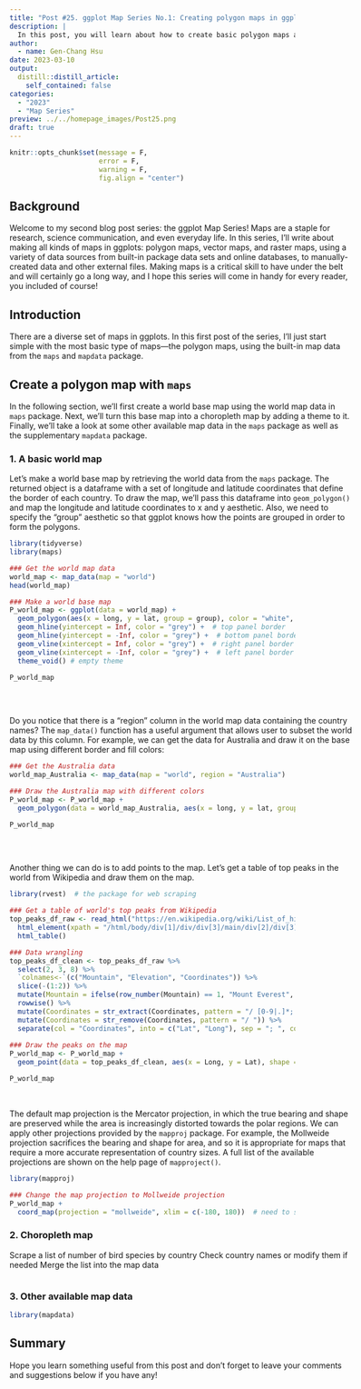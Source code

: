 ```yaml
---
title: "Post #25. ggplot Map Series No.1: Creating polygon maps in ggplots"
description: |
  In this post, you will learn about how to create basic polygon maps and choropleth maps in ggplots using the data from the `maps` and `mapdata` package
author:
  - name: Gen-Chang Hsu
date: 2023-03-10
output:
  distill::distill_article:
    self_contained: false
categories:
  - "2023"
  - "Map Series"
preview: ../../homepage_images/Post25.png
draft: true
---
```


<!-- Webpage style -->

<style>
d-article a {
    color: #2780e3 !important;
      border-bottom: none !important;
}

d-article a:hover {
  color: #2780e3 !important;
    border-bottom: 2px solid !important;
}

d-byline {
  margin-left: -10% !important;
}

d-title {
  margin-left: -10%;
}

d-title h1{
  font-size: 45px;
  width: 130%;
}

d-article {
  margin-left: -10%;
}

p {
  width: 120%;
}

d-article h2 {
  width: 120%;
}

d-article h3 {
  width: 120%;
  font-size: 28px;
}

div.article-footer{
  width: 120%;
}

d-article div.sourceCode { 
  width: 120% !important;
}

d-article pre { 
  width: 120% !important;
}

div.l-body {
  width: 120% !important;
}

d-article table thead tr {
  height: 60px !important;
  width: 210px !important;
}

d-article table thead th {
  height: 60px !important;
  font-size: 22px !important;
  width: 210px !important;
}

d-article table tbody tr td {
  font-size: 21px !important;
  height: 60px !important;
  text-align: center !important;
  width: 210px !important;
}

div.l-body img {
    margin-right: 20% !important;
}

</style>


```r
knitr::opts_chunk$set(message = F, 
                      error = F, 
                      warning = F,
                      fig.align = "center")

```

<!-- Start of the article -->

## Background

Welcome to my second blog post series: the ggplot Map Series! Maps are a staple for research, science communication, and even everyday life. In this series, I'll write about making all kinds of maps in ggplots: polygon maps, vector maps, and raster maps, using a variety of data sources from built-in package data sets and online databases, to manually-created data and other external files. Making maps is a critical skill to have under the belt and will certainly go a long way, and I hope this series will come in handy for every reader, you included of course!

## Introduction

There are a diverse set of maps in ggplots. In this first post of the series, I'll just start simple with the most basic type of maps—the polygon maps, using the built-in map data from the `maps` and `mapdata` package.

## Create a polygon map with `maps`

In the following section, we'll first create a world base map using the world map data in `maps` package. Next, we'll turn this base map into a choropleth map by adding a theme to it. Finally, we'll take a look at some other available map data in the `maps` package as well as the supplementary `mapdata` package.

### 1. A basic world map

Let's make a world base map by retrieving the world data from the `maps` package. The returned object is a dataframe with a set of longitude and latitude coordinates that define the border of each country. To draw the map, we'll pass this dataframe into `geom_polygon()` and map the longitude and latitude coordinates to x and y aesthetic. Also, we need to specify the "group" aesthetic so that ggplot knows how the points are grouped in order to form the polygons.

```r
library(tidyverse)
library(maps)

### Get the world map data
world_map <- map_data(map = "world")
head(world_map)

### Make a world base map
P_world_map <- ggplot(data = world_map) + 
  geom_polygon(aes(x = long, y = lat, group = group), color = "white", fill = "grey") +  # need to specify the "group" aesthetic
  geom_hline(yintercept = Inf, color = "grey") +  # top panel border
  geom_hline(yintercept = -Inf, color = "grey") +  # bottom panel border
  geom_vline(xintercept = Inf, color = "grey") +  # right panel border
  geom_vline(xintercept = -Inf, color = "grey") +  # left panel border
  theme_void() # empty theme

P_world_map
  
```
<br>

Do you notice that there is a "region" column in the world map data containing the country names? The `map_data()` function has a useful argument that allows user to subset the world data by this column. For example, we can get the data for Australia and draw it on the base map using different border and fill colors: 

```r
### Get the Australia data
world_map_Australia <- map_data(map = "world", region = "Australia")

### Draw the Australia map with different colors
P_world_map <- P_world_map + 
  geom_polygon(data = world_map_Australia, aes(x = long, y = lat, group = group), color = "green4", fill = "green3")

P_world_map
  
```
<br>

Another thing we can do is to add points to the map. Let's get a table of top peaks in the world from Wikipedia and draw them on the map.

```r
library(rvest)  # the package for web scraping

### Get a table of world's top peaks from Wikipedia
top_peaks_df_raw <- read_html("https://en.wikipedia.org/wiki/List_of_highest_mountains_on_Earth") %>% 
  html_element(xpath = "/html/body/div[1]/div/div[3]/main/div[2]/div[3]/div[1]/table[3]") %>% 
  html_table()

### Data wrangling
top_peaks_df_clean <- top_peaks_df_raw %>% 
  select(2, 3, 8) %>% 
  `colnames<-`(c("Mountain", "Elevation", "Coordinates")) %>% 
  slice(-(1:2)) %>% 
  mutate(Mountain = ifelse(row_number(Mountain) == 1, "Mount Everest", Mountain)) %>% 
  rowwise() %>% 
  mutate(Coordinates = str_extract(Coordinates, pattern = "/ [0-9|.]*; [0-9|.]+")) %>% 
  mutate(Coordinates = str_remove(Coordinates, pattern = "/ ")) %>% 
  separate(col = "Coordinates", into = c("Lat", "Long"), sep = "; ", convert = T)
  
### Draw the peaks on the map
P_world_map <- P_world_map + 
  geom_point(data = top_peaks_df_clean, aes(x = Long, y = Lat), shape = 17)

P_world_map

```
<br>

The default map projection is the Mercator projection, in which the true bearing and shape are preserved while the area is increasingly distorted towards the polar regions. We can apply other projections provided by the `mapproj` package. For example, the Mollweide projection sacrifices the bearing and shape for area, and so it is appropriate for maps that require a more accurate representation of country sizes. A full list of the available projections are shown on the help page of `mapproject()`.

```r
library(mapproj)

### Change the map projection to Mollweide projection
P_world_map + 
  coord_map(projection = "mollweide", xlim = c(-180, 180))  # need to set "xlim = c(-180, 180)" to avoid the weird plotting bug 

```

### 2. Choropleth map

Scrape a list of number of bird species by country
Check country names or modify them if needed
Merge the list into the map data 

```r



```






### 3. Other available map data

```r
library(mapdata)


```







## Summary

Hope you learn something useful from this post and don't forget to leave your comments and suggestions below if you have any!





